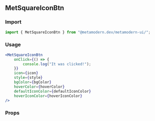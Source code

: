 <!--- MetSquareIconBtn.stories.mdx -->


<Meta title="MDX/MetSquareIconBtn" component={MetSquareIconBtn} />

## MetSquareIconBtn

### Import

```jsx
import { MetSquareIconBtn } from "@metamodern.dev/metamodern-ui/";
```

### Usage

```jsx
<MetSquareIconBtn
    onClick={() => {
        console.log("It was clicked!");
    }}
    icon={icon}
    style={style}
    bgColor={bgColor}
    hoverColor={hoverColor}
    defaultIconColor={defaultIconColor}
    hoverIconColor={hoverIconColor}
/>
```

### Props

<ArgsTable of={MetSquareIconBtn} />
